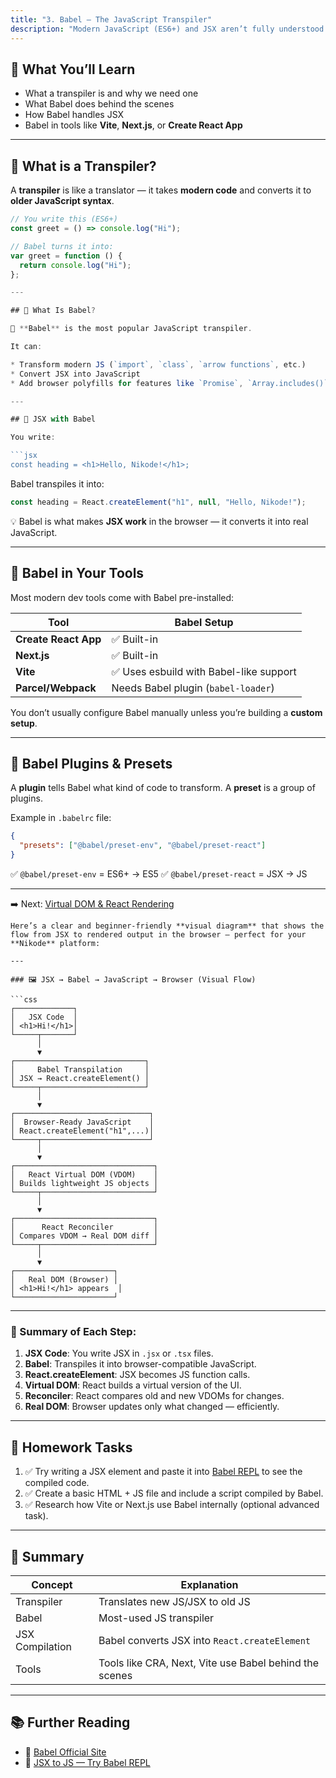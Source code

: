 ```yaml
---
title: "3. Babel — The JavaScript Transpiler"
description: "Modern JavaScript (ES6+) and JSX aren’t fully understood by older browsers. That’s why we use *Babel* — a tool that *translates (transpiles)* your shiny modern code into something that *all browsers* can safely run."
---
```


## 🧠 What You’ll Learn

- What a transpiler is and why we need one
- What Babel does behind the scenes
- How Babel handles JSX
- Babel in tools like **Vite**, **Next.js**, or **Create React App**

---

## 🔹 What is a Transpiler?

A **transpiler** is like a translator — it takes **modern code** and converts it to **older JavaScript syntax**.

````js
// You write this (ES6+)
const greet = () => console.log("Hi");

// Babel turns it into:
var greet = function () {
  return console.log("Hi");
};

---

## 🔸 What Is Babel?

🧠 **Babel** is the most popular JavaScript transpiler.

It can:

* Transform modern JS (`import`, `class`, `arrow functions`, etc.)
* Convert JSX into JavaScript
* Add browser polyfills for features like `Promise`, `Array.includes()`, etc.

---

## 🔹 JSX with Babel

You write:

```jsx
const heading = <h1>Hello, Nikode!</h1>;
````

Babel transpiles it into:

```js
const heading = React.createElement("h1", null, "Hello, Nikode!");
```

💡 Babel is what makes **JSX work** in the browser — it converts it into real JavaScript.

---

## 🔧 Babel in Your Tools

Most modern dev tools come with Babel pre-installed:

| Tool                 | Babel Setup                             |
| -------------------- | --------------------------------------- |
| **Create React App** | ✅ Built-in                             |
| **Next.js**          | ✅ Built-in                             |
| **Vite**             | ✅ Uses esbuild with Babel-like support |
| **Parcel/Webpack**   | Needs Babel plugin (`babel-loader`)     |

You don’t usually configure Babel manually unless you’re building a **custom setup**.

---

## 🔸 Babel Plugins & Presets

A **plugin** tells Babel what kind of code to transform.
A **preset** is a group of plugins.

Example in `.babelrc` file:

```json
{
  "presets": ["@babel/preset-env", "@babel/preset-react"]
}
```

✅ `@babel/preset-env` = ES6+ → ES5
✅ `@babel/preset-react` = JSX → JS

---

➡️ Next: [Virtual DOM & React Rendering](/flowers/virtual-dom)

````
Here’s a clear and beginner-friendly **visual diagram** that shows the flow from JSX to rendered output in the browser — perfect for your **Nikode** platform:

---

### 🖼 JSX → Babel → JavaScript → Browser (Visual Flow)

```css
┌─────────────┐
│   JSX Code  │
│ <h1>Hi!</h1>│
└─────┬───────┘
      │
      ▼
┌─────────────────────────────┐
│     Babel Transpilation     │
│ JSX → React.createElement() │
└─────┬───────────────────────┘
      │
      ▼
┌──────────────────────────────┐
│  Browser-Ready JavaScript    │
│ React.createElement("h1",...)│
└─────┬────────────────────────┘
      │
      ▼
┌───────────────────────────────┐
│   React Virtual DOM (VDOM)    │
│ Builds lightweight JS objects │
└─────┬─────────────────────────┘
      │
      ▼
┌───────────────────────────────┐
│      React Reconciler         │
│ Compares VDOM → Real DOM diff │
└─────┬─────────────────────────┘
      │
      ▼
┌──────────────────────┐
│   Real DOM (Browser) │
│ <h1>Hi!</h1> appears  │
└──────────────────────┘
````

---

### 🧠 Summary of Each Step:

1. **JSX Code**: You write JSX in `.jsx` or `.tsx` files.
2. **Babel**: Transpiles it into browser-compatible JavaScript.
3. **React.createElement**: JSX becomes JS function calls.
4. **Virtual DOM**: React builds a virtual version of the UI.
5. **Reconciler**: React compares old and new VDOMs for changes.
6. **Real DOM**: Browser updates only what changed — efficiently.

---

## 🧪 Homework Tasks

1. ✅ Try writing a JSX element and paste it into [Babel REPL](https://babeljs.io/repl) to see the compiled code.
2. ✅ Create a basic HTML + JS file and include a script compiled by Babel.
3. ✅ Research how Vite or Next.js use Babel internally (optional advanced task).

---

## 🧠 Summary

| Concept         | Explanation                                            |
| --------------- | ------------------------------------------------------ |
| Transpiler      | Translates new JS/JSX to old JS                        |
| Babel           | Most-used JS transpiler                                |
| JSX Compilation | Babel converts JSX into `React.createElement`          |
| Tools           | Tools like CRA, Next, Vite use Babel behind the scenes |

---

## 📚 Further Reading

- 🔗 [Babel Official Site](https://babeljs.io/)
- 🔗 [JSX to JS — Try Babel REPL](https://babeljs.io/repl)
